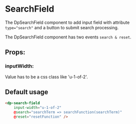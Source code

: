 
<Meta
    title="Components/SearchField"
    component={DpSearchField}
/>

# SearchField

The DpSearchField component to add input field with attribute `type="search"` and a button to submit search processing.

The DpSearchField component has two events `search & reset`.

## Props:

### inputWidth:

Value has to be a css class like 'u-1-of-2'.

## Default usage

```html
<dp-search-field
    input-width="u-1-of-2"
    @search="searchTerm => searchFunction(searchTerm)"
    @reset="resetFunction" />
```
